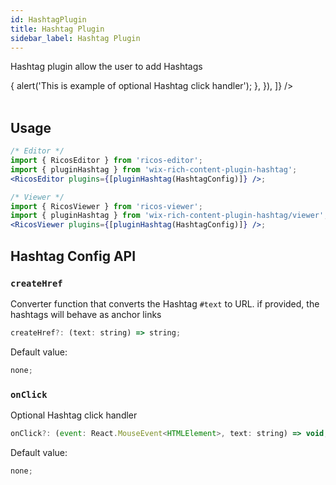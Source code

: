 ```yaml
---
id: HashtagPlugin
title: Hashtag Plugin
sidebar_label: Hashtag Plugin
---
```



Hashtag plugin allow the user to add Hashtags

<div className="card">
  <RicosEditorWithMobile
    content={createContent('This is #Hashtag, try to add one yourself')}
    placeholder={'Type here!'}
    plugins={[
      pluginHashtag({
        onClick: () => {
          alert('This is example of optional Hashtag click handler');
        },
      }),
    ]}
  />
</div>
<br />

## Usage

```jsx
/* Editor */
import { RicosEditor } from 'ricos-editor';
import { pluginHashtag } from 'wix-rich-content-plugin-hashtag';
<RicosEditor plugins={[pluginHashtag(HashtagConfig)]} />;

/* Viewer */
import { RicosViewer } from 'ricos-viewer';
import { pluginHashtag } from 'wix-rich-content-plugin-hashtag/viewer';
<RicosViewer plugins={[pluginHashtag(HashtagConfig)]} />;
```

## Hashtag Config API

### `createHref`

Converter function that converts the Hashtag `#text` to URL. if provided, the hashtags will behave as anchor links

```jsx
createHref?: (text: string) => string;
```

Default value:

```jsx
none;
```

### `onClick`

Optional Hashtag click handler

```jsx
onClick?: (event: React.MouseEvent<HTMLElement>, text: string) => void;
```

Default value:

```jsx
none;
```

<br />
